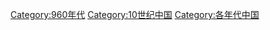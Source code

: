 [[Category:960年代|Category:960年代]]
[[Category:10世纪中国|Category:10世纪中国]]
[[Category:各年代中国|Category:各年代中国]]